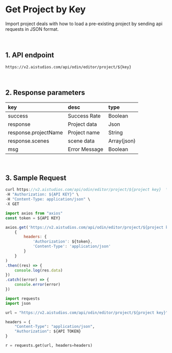 # Get Project by Key

Import project deals with how to load a pre-existing project by sending api requests in JSON format.

<br/>

## 1. API endpoint

```http
https://v2.aistudios.com/api/odin/editor/project/${key}
```

<br/>

## 2. Response parameters

|key|desc|type|
|:---|:---|:---|
|success|Success Rate|Boolean|
|response|Project data|Json|
|response.projectName|Project name|String|
|response.scenes|scene data|Array(json)|
|msg|Error Message|Boolean|

<br/>


## 3. Sample Request


<Tabs>
<TabItem value="curl" label="cURL">

```js
curl https://v2.aistudios.com/api/odin/editor/project/${project key}  \
-H "Authorization: ${API KEY}" \
-H "Content-Type: application/json" \
-X GET
```

</TabItem>
<TabItem value="js" label="Node.js">

```js
import axios from "axios" 
const token = ${API KEY}

axios.get('https://v2.aistudios.com/api/odin/editor/project/${project key}', 
    {
        headers: {
            'Authorization': ${token},
            'Content-Type': 'application/json'
        }
    }
)
.then((res) => {
    console.log(res.data)
})
.catch((error) => {
    console.error(error)
})
```

</TabItem>
<TabItem value="py" label="Python">

```py
import requests
import json

url = "https://v2.aistudios.com/api/odin/editor/project/${project key}"

headers = {
    "Content-Type": "application/json",
    "Authorization": ${API TOKEN}
}

r = requests.get(url, headers=headers)
```

</TabItem>
</Tabs>
